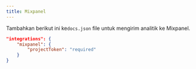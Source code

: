 ```yaml
---
title: Mixpanel
---
```


Tambahkan berikut ini ke`docs.json` file untuk mengirim analitik ke Mixpanel.

```json Analytics options in docs.json
"integrations": {
    "mixpanel": {
        "projectToken": "required"
    }
}
```
